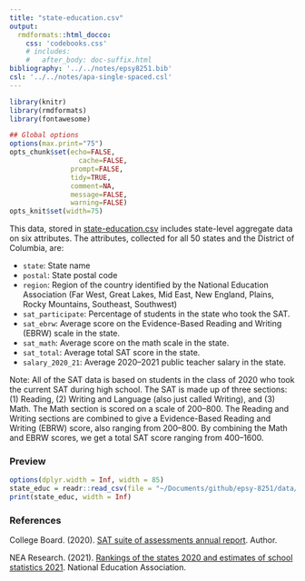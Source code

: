 ```yaml
---
title: "state-education.csv"
output: 
  rmdformats::html_docco:
    css: 'codebooks.css'
    # includes:
    #   after_body: doc-suffix.html
bibliography: '../../notes/epsy8251.bib'
csl: '../../notes/apa-single-spaced.csl'
---
```



```r
library(knitr)
library(rmdformats)
library(fontawesome)

## Global options
options(max.print="75")
opts_chunk$set(echo=FALSE,
	             cache=FALSE,
               prompt=FALSE,
               tidy=TRUE,
               comment=NA,
               message=FALSE,
               warning=FALSE)
opts_knit$set(width=75)
```


This data, stored in [state-education.csv](https://github.com/zief0002/epsy-8251/raw/master/data/state-education.csv) includes state-level aggregate data on six attributes. The attributes, collected for all 50 states and the District of Columbia, are:

- `state`: State name
- `postal`: State postal code
- `region`: Region of the country identified by the National Education Association (Far West, Great Lakes, Mid East, New England, Plains, Rocky Mountains, Southeast, Southwest)
- `sat_participate`: Percentage of students in the state who took the SAT.
- `sat_ebrw`: Average score on the Evidence-Based Reading and Writing (EBRW) scale in the state.
- `sat_math`: Average score on the math scale in the state.
- `sat_total`: Average total SAT score in the state.
- `salary_2020_21`: Average 2020--2021 public teacher salary in the state.


Note: All of the SAT data is based on students in the class of 2020 who took the current SAT during high school. The SAT is made up of three sections: (1) Reading, (2) Writing and Language (also just called Writing), and (3) Math. The Math section is scored on a scale of 200--800. The Reading and Writing sections are combined to give a Evidence-Based Reading and Writing (EBRW) score, also ranging from 200--800. By combining the Math and EBRW scores, we get a total SAT score ranging from 400--1600.




### Preview

```r
options(dplyr.width = Inf, width = 85)
state_educ = readr::read_csv(file = "~/Documents/github/epsy-8251/data/state-education.csv")
print(state_educ, width = Inf)
```


### References

College Board. (2020). [SAT suite of assessments annual report](https://reports.collegeboard.org/pdf/2020-total-group-sat-suite-assessments-annual-report.pdf). Author.

NEA Research. (2021). [Rankings of the states 2020 and estimates of school statistics 2021](https://www.nea.org/sites/default/files/2021-04/2021%20Rankings_and_Estimates_Report.pdf). National Education Association.

